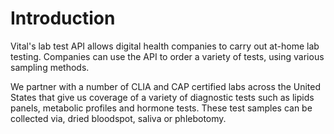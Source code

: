 # Introduction

Vital's lab test API allows digital health companies to carry out at-home lab testing.
Companies can use the API to order a variety of tests, using various sampling methods.

We partner with a number of CLIA and CAP certified labs across the United States that give us coverage of a
variety of diagnostic tests such as lipids panels, metabolic profiles and hormone tests.
These test samples can be collected via, dried bloodspot, saliva or phlebotomy.
